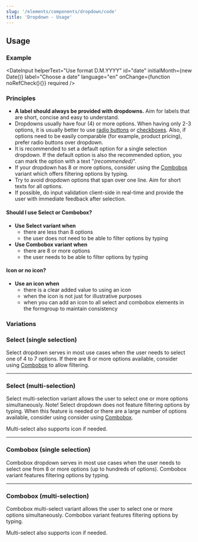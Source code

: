 ```yaml
---
slug: '/elements/components/dropdown/code'
title: 'Dropdown - Usage'
---
```


## Usage

### Example
<DateInput 
  helperText="Use format D.M.YYYY"
  id="date"
  initialMonth={new Date()}
  label="Choose a date"
  language="en"
  onChange={function noRefCheck(){}}
  required
/>

### Principles
- **A label should always be provided with dropdowns.** Aim for labels that are short, concise and easy to understand.
- Dropdowns usually have four (4) or more options. When having only 2-3 options, it is usually better to use [radio buttons](/components/radio-button "Radio button documentation") or [checkboxes](/components/checkbox "Checkbox documentation"). Also, if options need to be easily comparable (for example, product pricing), prefer radio buttons over dropdown.
- It is recommended to set a default option for a single selection dropdown. If the default option is also the recommended option, you can mark the option with a text "_(recommended)_".
- If your dropdown has 8 or more options, consider using the [Combobox](#combobox-single-selection) variant which offers filtering options by typing.
- Try to avoid dropdown options that span over one line. Aim for short texts for all options.
- If possible, do input validation client-side in real-time and provide the user with immediate feedback after selection.

#### Should I use Select or Combobox?
- **Use Select variant when**
  - there are less than 8 options
  - the user does not need to be able to filter options by typing
- **Use Combobox variant when**
  - there are 8 or more options
  - the user needs to be able to filter options by typing

#### Icon or no icon?
- **Use an icon when**
  - there is a clear added value to using an icon
  - when the icon is not just for illustrative purposes
  - when you can add an icon to all select and combobox elements in the formgroup to maintain consistency

### Variations

### Select (single selection)
Select dropdown serves in most use cases when the user needs to select one of 4 to 7 options. If there are 8 or more options available, consider using [Combobox](#combobox-single-selection) to allow filtering.

---

### Select (multi-selection)
Select multi-selection variant allows the user to select one or more options simultaneously. Note! Select dropdown does not feature filtering options by typing. When this feature is needed or there are a large number of options available, consider using consider using [Combobox](#combobox-multi-selection).

Multi-select also supports icon if needed.

---

### Combobox (single selection)
Combobox dropdown serves in most use cases when the user needs to select one from 8 or more options (up to hundreds of options). Combobox variant features filtering options by typing.

---

### Combobox (multi-selection)
Combobox multi-select variant allows the user to select one or more options simultaneously. Combobox variant features filtering options by typing.

Multi-select also supports icon if needed.

